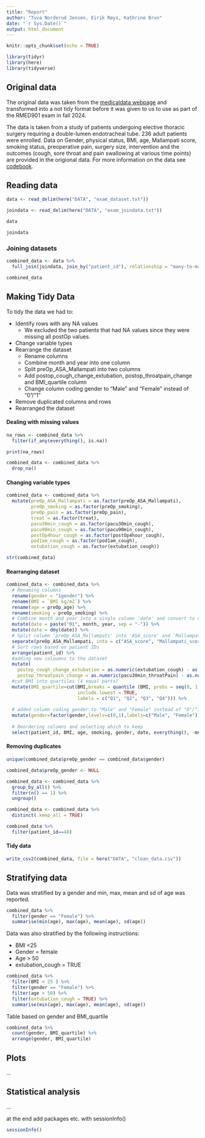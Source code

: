 ```yaml
---
title: "Report"
author: "Tuva Norderud Jensen, Eirik Røys, Kathrine Brun"
date: "`r Sys.Date()`"
output: html_document
---
```


```r
knitr::opts_chunk$set(echo = TRUE)
```

```r
library(tidyr)
library(here)
library(tidyverse)

```

## Original data

The original data was taken from the [medicaldata webpage](https://higgi13425.github.io/medicaldata/reference/licorice_gargle.html) and transformed into a not tidy format before it was given to us to use as part of the RMED901 exam in fall 2024.

The data is taken from a study of patients undergoing elective thoracic surgery requiring a double-lumen endotracheal tube. 236 adult patients were enrolled. Data on Gender, physical status, BMI, age, Mallampati score, smoking status, preoperative pain, surgery size, intervention and the outcomes (cough, sore throat and pain swallowing at various time points) are provided in the origional data. For more information on the data see [codebook](DATA/codebook.html).

## Reading data

```r
data <- read_delim(here("DATA", "exam_dataset.txt"))

joindata <- read_delim(here("DATA", "exam_joindata.txt"))
```

```r
data

joindata
```

### Joining datasets

```r
combined_data <- data %>%
  full_join(joindata, join_by("patient_id"), relationship = "many-to-many")

combined_data
```

## Making Tidy Data

To tidy the data we had to:

-   Identify rows with any NA values
    -   We excluded the two patients that had NA values since they were missing all postOp values.
-   Change variable types
-   Rearrange the dataset
    -   Rename columns
    -   Combine month and year into one column
    -   Split preOp_ASA_Mallampati into two columns
    -   Add postop_cough_change_extubation, postop_throatpain_change and BMI_quartile column
    -   Change column coding gender to "Male" and "Female" instead of "0"/"1"
-   Remove duplicated columns and rows
-   Rearranged the dataset

#### Dealing with missing values

```r
na_rows <- combined_data %>%
  filter(if_any(everything(), is.na))

print(na_rows)
```

```r
combined_data <- combined_data %>%
  drop_na()

```

#### Changing variable types

```r
combined_data <- combined_data %>%
  mutate(preOp_ASA_Mallampati = as.factor(preOp_ASA_Mallampati),
         preOp_smoking = as.factor(preOp_smoking),
         preOp_pain = as.factor(preOp_pain),
         treat = as.factor(treat),
         pacu30min_cough = as.factor(pacu30min_cough),
         pacu90min_cough = as.factor(pacu90min_cough),
         postOp4hour_cough = as.factor(postOp4hour_cough),
         pod1am_cough = as.factor(pod1am_cough),
         extubation_cough = as.factor(extubation_cough))

str(combined_data)
```

#### Rearranging dataset

```r
combined_data <- combined_data %>%
  # Renaming columns
  rename(gender = "1gender") %>%
  rename(BMI = `BMI kg/m2`) %>%
  rename(age = preOp_age) %>%
  rename(smoking = preOp_smoking) %>%
  # Combine month and year into a single column 'date' and convert to day-month-year format
  mutate(date = paste("01", month, year, sep = "-")) %>%
  mutate(date = dmy(date)) %>%
  # Split column 'preOp_ASA_Mallampati' into 'ASA_score' and 'Mallampati score'
  separate(preOp_ASA_Mallampati, into = c("ASA_score", "Mallampati_score"), sep = "_") %>%
  # Sort rows based on patient IDs
  arrange(patient_id) %>%
  #adding new coloumns to the dataset
  mutate(
    postop_cough_change_extubation = as.numeric(extubation_cough) - as.numeric(pod1am_cough),  
    postop_throatpain_change = as.numeric(pacu30min_throatPain) - as.numeric(pod1am_throatPain)) %>% 
  #cut BMI into quartiles (4 equal parts)
  mutate(BMI_quartile=cut(BMI,breaks = quantile (BMI, probs = seq(0, 1, by = 0.25), na.rm = TRUE), 
                          include.lowest = TRUE, 
                          labels = c("Q1", "Q2", "Q3", "Q4"))) %>% 
  
  # added column coding gender to "Male" and "Female" instead of "0"/"1"
  mutate(gender=factor(gender,levels=c(0,1),labels=c("Male", "Female"))) %>% 
  
  # Reordering columns and selecting which to keep
  select(patient_id, BMI, age, smoking, gender, date, everything(), -month, -year)
```

#### Removing duplicates

```r
unique(combined_data$preOp_gender == combined_data$gender)

combined_data$preOp_gender <- NULL
```

```r
combined_data <- combined_data %>%
  group_by_all() %>%
  filter(n() == 1) %>%
  ungroup()

combined_data <- combined_data %>%
  distinct(.keep_all = TRUE)

combined_data %>%
  filter(patient_id==48)
```

#### Tidy data

```r
write_csv2(combined_data, file = here("DATA", "clean_data.csv"))
```

## Stratifying data

Data was stratified by a gender and min, max, mean and sd of age was reported.

```r
combined_data %>% 
  filter(gender == "Female") %>% 
  summarise(min(age), max(age), mean(age), sd(age))
```

Data was also stratified by the following instructions:

-   BMI \<25
-   Gender = female
-   Age \> 50
-   extubation_cough = TRUE

```r
combined_data %>% 
  filter(BMI < 25 ) %>% 
  filter(gender == "Female") %>% 
  filter(age > 50) %>% 
  filter(extubation_cough = TRUE) %>% 
  summarise(min(age), max(age), mean(age), sd(age))
```

Table based on gender and BMI_quartile

```r
combined_data %>%
  count(gender, BMI_quartile) %>%
  arrange(gender, BMI_quartile)
```

## Plots

...

## Statistical analysis

...

at the end add packages etc. with sessionInfo()

```r
sessionInfo()
```
